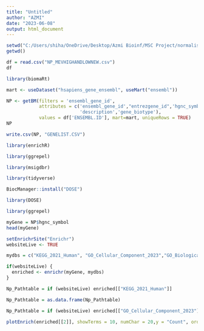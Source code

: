 ---
title: "Untitled"
author: "AZMI"
date: "2023-06-08"
output: html_document
---
```{r}
setwd("C:/Users/shiha/OneDrive/Desktop/Azmi Bioinf/MSC Project/normalisedcounts/MEV")
getwd()
```
```{r}
df = read.csv("NP_MEVHIGHANDLOWNEW.csv")
df 
```

```{r}
library(biomaRt)
```

```{r}
mart <- useDataset("hsapiens_gene_ensembl", useMart("ensembl"))
```

```{r}
NP <- getBM(filters = 'ensembl_gene_id',
            attributes = c('ensembl_gene_id',"entrezgene_id",'hgnc_symbol',
                           'description','gene_biotype'),
            values = df['ENSEMBL.ID'], mart=mart, uniqueRows = TRUE)
NP
```
```{r}
write.csv(NP, "GENELIST.CSV")
```

```{r}
library(enrichR)
```

```{r}
library(ggrepel)
```

```{r}
library(msigdbr)
```

```{r}
library(tidyverse)
```

```{r}
BiocManager::install("DOSE")
```

```{r}
library(DOSE)
```

```{r}
library(ggrepel)
```

```{r}
myGene = NP$hgnc_symbol
head(myGene)
```


```{r}
setEnrichrSite("Enrichr")
websiteLive <- TRUE
```

```{r}
mydbs = c("KEGG_2021_Human", "GO_Cellular_Component_2023","GO_Biological_Process_2023")
```

```{r}
if(websiteLive) {
  enriched <- enrichr(myGene, mydbs)
}
```
```{r}
Np_Pathtable = if (websiteLive) enriched[["KEGG_2021_Human"]]
```

```{r}
Np_Pathtable = as.data.frame(Np_Pathtable)
```
```{r}
Np_Pathtable = if (websiteLive) enriched[["GO_Cellular_Component_2023"]]
```

```{r}
plotEnrich(enriched[[2]], showTerms = 10, numChar = 20,y = "Count", orderBy = "P.value")
```

 

